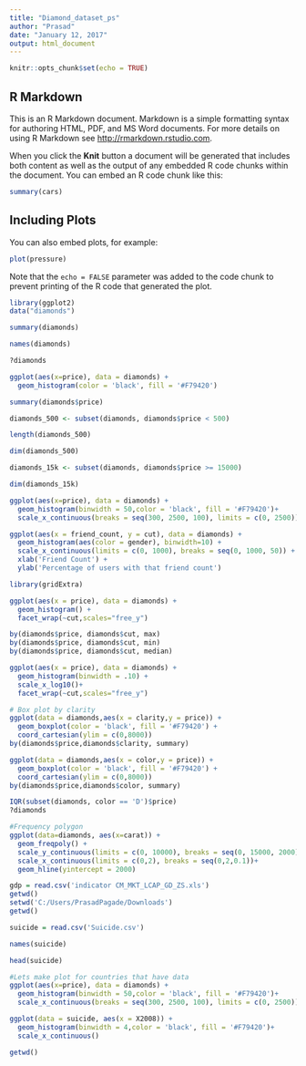 ```yaml
---
title: "Diamond_dataset_ps"
author: "Prasad"
date: "January 12, 2017"
output: html_document
---
```


```r
knitr::opts_chunk$set(echo = TRUE)
```

## R Markdown

This is an R Markdown document. Markdown is a simple formatting syntax for authoring HTML, PDF, and MS Word documents. For more details on using R Markdown see <http://rmarkdown.rstudio.com>.

When you click the **Knit** button a document will be generated that includes both content as well as the output of any embedded R code chunks within the document. You can embed an R code chunk like this:

```r
summary(cars)
```

## Including Plots

You can also embed plots, for example:

```r
plot(pressure)
```

Note that the `echo = FALSE` parameter was added to the code chunk to prevent printing of the R code that generated the plot.

```r
library(ggplot2)
data("diamonds")

summary(diamonds)

names(diamonds)

?diamonds

ggplot(aes(x=price), data = diamonds) +
  geom_histogram(color = 'black', fill = '#F79420')

summary(diamonds$price)

diamonds_500 <- subset(diamonds, diamonds$price < 500)

length(diamonds_500)

dim(diamonds_500)

diamonds_15k <- subset(diamonds, diamonds$price >= 15000)

dim(diamonds_15k)

ggplot(aes(x=price), data = diamonds) +
  geom_histogram(binwidth = 50,color = 'black', fill = '#F79420')+
  scale_x_continuous(breaks = seq(300, 2500, 100), limits = c(0, 2500))

ggplot(aes(x = friend_count, y = cut), data = diamonds) + 
  geom_histogram(aes(color = gender), binwidth=10) + 
  scale_x_continuous(limits = c(0, 1000), breaks = seq(0, 1000, 50)) + 
  xlab('Friend Count') + 
  ylab('Percentage of users with that friend count')

library(gridExtra)

ggplot(aes(x = price), data = diamonds) +
  geom_histogram() +
  facet_wrap(~cut,scales="free_y")

by(diamonds$price, diamonds$cut, max)
by(diamonds$price, diamonds$cut, min)
by(diamonds$price, diamonds$cut, median)

ggplot(aes(x = price), data = diamonds) +
  geom_histogram(binwidth = .10) +
  scale_x_log10()+
  facet_wrap(~cut,scales="free_y")

# Box plot by clarity
ggplot(data = diamonds,aes(x = clarity,y = price)) +
  geom_boxplot(color = 'black', fill = '#F79420') +
  coord_cartesian(ylim = c(0,8000))
by(diamonds$price,diamonds$clarity, summary)

ggplot(data = diamonds,aes(x = color,y = price)) +
  geom_boxplot(color = 'black', fill = '#F79420') +
  coord_cartesian(ylim = c(0,8000))
by(diamonds$price,diamonds$color, summary)

IQR(subset(diamonds, color == 'D')$price) 
?diamonds

#Frequency polygon
ggplot(data=diamonds, aes(x=carat)) +
  geom_freqpoly() +
  scale_y_continuous(limits = c(0, 10000), breaks = seq(0, 15000, 2000))+
  scale_x_continuous(limits = c(0,2), breaks = seq(0,2,0.1))+
  geom_hline(yintercept = 2000)

gdp = read.csv('indicator CM_MKT_LCAP_GD_ZS.xls')
getwd()
setwd('C:/Users/PrasadPagade/Downloads')
getwd()

suicide = read.csv('Suicide.csv')

names(suicide)

head(suicide)

#Lets make plot for countries that have data
ggplot(aes(x=price), data = diamonds) +
  geom_histogram(binwidth = 50,color = 'black', fill = '#F79420')+
  scale_x_continuous(breaks = seq(300, 2500, 100), limits = c(0, 2500))

ggplot(data = suicide, aes(x = X2008)) +
  geom_histogram(binwidth = 4,color = 'black', fill = '#F79420')+
  scale_x_continuous()

getwd()



```
